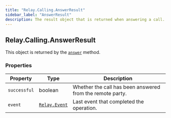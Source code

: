 ```yaml
---
title: "Relay.Calling.AnswerResult"
sidebar_label: "AnswerResult"
description: The result object that is returned when answering a call.
---
```


[answer]: /sdks/realtime-sdk/v2/language/python/calling/call#answer
[relay-event]: /sdks/realtime-sdk/v2/language/python/event

## Relay.Calling.AnswerResult

This object is returned by the [`answer`][answer] method.

### Properties

| Property | Type | Description |
| -------- | ---- | ----------- |
| `successful` | boolean | Whether the call has been answered from the remote party. |
| `event` | [`Relay.Event`][relay-event] | Last event that completed the operation. |